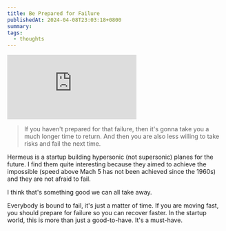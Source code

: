 ```yaml
---
title: Be Prepared for Failure
publishedAt: 2024-04-08T23:03:18+0800
summary: 
tags:
  - thoughts
---
```


<Embed src='https://www.youtube.com/embed/9f6d40Ppz3M?si=NKO5frPtyuV5g58L' />



> If you haven't prepared for that failure, then it's gonna take you a much longer time to return. And then you are also less willing to take risks and fail the next time.

Hermeus is a startup building hypersonic (not supersonic) planes for the future. I find them quite interesting because they aimed to achieve the impossible (speed above Mach 5 has not been achieved since the 1960s) and they are not afraid to fail.

I think that's something good we can all take away. 

Everybody is bound to fail, it's just a matter of time. If you are moving fast, you should prepare for failure so you can recover faster. In the startup world, this is more than just a good-to-have. It's a must-have.